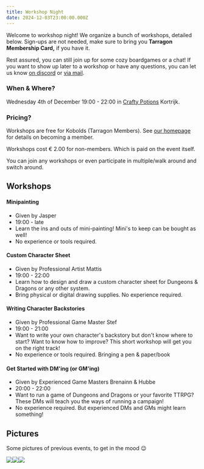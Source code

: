 ```yaml
---
title: Workshop Night
date: 2024-12-03T23:00:00.000Z
---
```


Welcome to workshop night! We organize a bunch of workshops, detailed below. Sign-ups are not needed, make sure to bring you **Tarragon Membership Card,** if you have it.

Rest assured, you can still join up for some cozy boardgames or a chat! If you want to show up later to a workshop or have any questions, you can let us know [on discord](https://discord.com/invite/TjDUu2Gkag) or [via mail](mailto\:tarragonvzw@gmail.com).

### When & Where?

Wednesday 4th of December 19:00 - 22:00 in [Crafty Potions](https://maps.app.goo.gl/Gzm1VVBpcnpDms4F7) Kortrijk.

### Pricing?

Workshops are free for Kobolds (Tarragon Members). See [our homepage](https://tarragon.be) for details on becoming a member.

Workshops cost € 2.00 for non-members. Which is paid on the event itself.

You can join any workshops or even participate in multiple/walk around and switch around.

## Workshops

#### Minipainting

* Given by Jasper
* 19:00 - late
* Learn the ins and outs of mini-painting! Mini's to keep can be bought as well!
* No experience or tools required.

#### Custom Character Sheet

* Given by Professional Artist Mattis
* 19:00 - 22:00
* Learn how to design and draw a custom character sheet for Dungeons & Dragons or any other system.
* Bring physical or digital drawing supplies. No experience required.

#### Writing Character Backstories

* Given by Professional Game Master Stef
* 19:00 - 21:00
* Want to write your own character's backstory but don't know where to start? Want to know how to improve? This short workshop will get you on the right track!
* No experience or tools required. Bringing a pen & paper/book

#### Get Started with DM'ing (or GM'ing)

* Given by Experienced Game Masters Brenainn & Hubbe
* 20:00 - 22:00
* Want to run a game of Dungeons and Dragons or your favorite TTRPG? These DMs will teach you the ways of running a campaign!
* No experience required. But experienced DMs and GMs might learn something!

## Pictures

Some pictures of previous events, to get in the mood 😉

![](</uploads/public/uploads/eventpics/2023 Workshop Night/PXL_20240417_171504181.jpg>)![](</uploads/public/uploads/eventpics/2023 Workshop Night/IMG_0052.jpg>)![](</uploads/public/uploads/eventpics/2023 Workshop Night/IMG_0046.jpg>)
